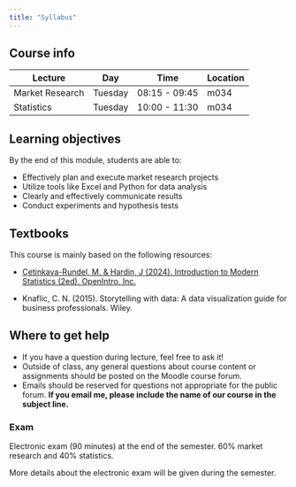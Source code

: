 ```yaml
---
title: "Syllabus"
---
```



## Course info

| Lecture          | Day       | Time              | Location |
|-----------|-----------|-------------------|----------|
| Market Research   | Tuesday    | 08:15  - 09:45  |  m034  |
| Statistics   | Tuesday    | 10:00  - 11:30  |  m034  |



## Learning objectives

By the end of this module, students are able to: 

- Effectively plan and execute market research projects 
- Utilize tools like Excel and Python for data analysis 
- Clearly and effectively communicate results 
- Conduct experiments and hypothesis tests 


## Textbooks

This course is mainly based on the following resources:

- [Çetinkaya-Rundel, M. & Hardin, J (2024). Introduction to Modern Statistics (2ed). OpenIntro. Inc.](https://openintro-ims.netlify.app/)

- Knaflic, C. N. (2015). Storytelling with data: A data visualization guide for business professionals. Wiley.


## Where to get help

- If you have a question during lecture, feel free to ask it! 
- Outside of class, any general questions about course content or assignments should be posted on the Moodle course forum.
- Emails should be reserved for questions not appropriate for the public forum. **If you email me, please include the name of our course in the subject line.** 


### Exam {#sec-exams}

Electronic exam (90 minutes) at the end of the semester. 60% market research and 40% statistics.

More details about the electronic exam will be given during the semester.



